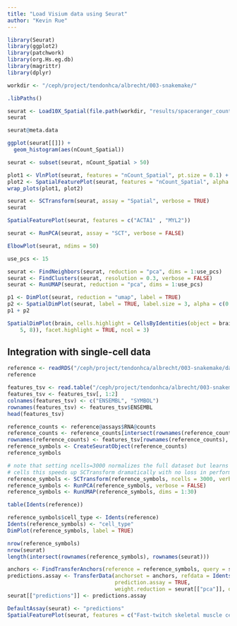 ```yaml
---
title: "Load Visium data using Seurat"
author: "Kevin Rue"
---
```


```r
library(Seurat)
library(ggplot2)
library(patchwork)
library(org.Hs.eg.db)
library(magrittr)
library(dplyr)
```

```r
workdir <- "/ceph/project/tendonhca/albrecht/003-snakemake/"
```


```r
.libPaths()
```

```r
seurat <- Load10X_Spatial(file.path(workdir, "results/spaceranger_count/OMB1541_GluMed_MTJ_H/outs"))
seurat
```

```r
seurat@meta.data
```

```r
ggplot(seurat[[]]) +
  geom_histogram(aes(nCount_Spatial))
```

```r
seurat <- subset(seurat, nCount_Spatial > 50)
```

```r
plot1 <- VlnPlot(seurat, features = "nCount_Spatial", pt.size = 0.1) + NoLegend()
plot2 <- SpatialFeaturePlot(seurat, features = "nCount_Spatial", alpha = c(0.5, 0.5)) + theme(legend.position = "right")
wrap_plots(plot1, plot2)
```

```r
seurat <- SCTransform(seurat, assay = "Spatial", verbose = TRUE)
seurat
```

```r
SpatialFeaturePlot(seurat, features = c("ACTA1" , "MYL2"))
```

```r
seurat <- RunPCA(seurat, assay = "SCT", verbose = FALSE)
```

```r
ElbowPlot(seurat, ndims = 50)
```

```r
use_pcs <- 15
```

```r
seurat <- FindNeighbors(seurat, reduction = "pca", dims = 1:use_pcs)
seurat <- FindClusters(seurat, resolution = 0.3, verbose = FALSE)
seurat <- RunUMAP(seurat, reduction = "pca", dims = 1:use_pcs)
```

```r
p1 <- DimPlot(seurat, reduction = "umap", label = TRUE)
p2 <- SpatialDimPlot(seurat, label = TRUE, label.size = 3, alpha = c(0.5, 0.5))
p1 + p2
```

```r
SpatialDimPlot(brain, cells.highlight = CellsByIdentities(object = brain, idents = c(2, 1, 4, 3,
    5, 8)), facet.highlight = TRUE, ncol = 3)
```

## Integration with single-cell data

```r
reference <- readRDS("/ceph/project/tendonhca/albrecht/003-snakemake/data/HAMSTRING_singlets_ambRNA0.2_res0.15.RDS")
reference
```

```r
features_tsv <- read.table("/ceph/project/tendonhca/albrecht/003-snakemake/results/spaceranger_count/OMB1541_GluMed_MTJ_H/outs/filtered_feature_bc_matrix/features.tsv.gz", sep = "\t")
features_tsv <- features_tsv[, 1:2]
colnames(features_tsv) <- c("ENSEMBL", "SYMBOL")
rownames(features_tsv) <- features_tsv$ENSEMBL
head(features_tsv)
```

```r
reference_counts <- reference@assays$RNA@counts
reference_counts <- reference_counts[intersect(rownames(reference_counts), features_tsv$ENSEMBL), ]
rownames(reference_counts) <- features_tsv[rownames(reference_counts), "SYMBOL"]
reference_symbols <- CreateSeuratObject(reference_counts)
reference_symbols
```

```r
# note that setting ncells=3000 normalizes the full dataset but learns noise models on 3k
# cells this speeds up SCTransform dramatically with no loss in performance
reference_symbols <- SCTransform(reference_symbols, ncells = 3000, verbose = FALSE)
reference_symbols <- RunPCA(reference_symbols, verbose = FALSE)
reference_symbols <- RunUMAP(reference_symbols, dims = 1:30)
```

```r
table(Idents(reference))
```


```r
reference_symbols$cell_type <- Idents(reference)
Idents(reference_symbols) <- "cell_type"
DimPlot(reference_symbols, label = TRUE)
```

```r
nrow(reference_symbols)
nrow(seurat)
length(intersect(rownames(reference_symbols), rownames(seurat)))
```

```r
anchors <- FindTransferAnchors(reference = reference_symbols, query = seurat, normalization.method = "SCT")
predictions.assay <- TransferData(anchorset = anchors, refdata = Idents(reference_symbols),
                                  prediction.assay = TRUE,
                                  weight.reduction = seurat[["pca"]], dims = 1:30)
seurat[["predictions"]] <- predictions.assay
```

```r
DefaultAssay(seurat) <- "predictions"
SpatialFeaturePlot(seurat, features = c("Fast-twitch skeletal muscle cells", "PDGFRA+ Fibroblasts",  "MKX+ Fibroblasts", "Transitional skeletal muscle cells", "Slow-twitch skeletal muscle cells",  "Vascular endothelium", "Satellite cells", "Mural cells", "Lymphatic endothelium",  "Adipocytes", "Immune cells", "Nerve cells"), pt.size.factor = 1.6, alpha = c(0.5, 0.75), ncol = 3, crop = TRUE, min.cutoff = 0, max.cutoff = 1)
```

